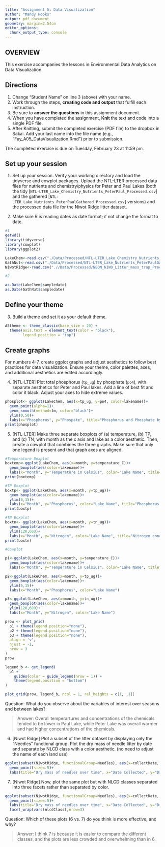 ```yaml
---
title: "Assignment 5: Data Visualization"
author: "Mandy Hooks"
output: pdf_document
geometry: margin=2.54cm
editor_options: 
  chunk_output_type: console
---
```


## OVERVIEW

This exercise accompanies the lessons in Environmental Data Analytics on Data Visualization 

## Directions
1. Change "Student Name" on line 3 (above) with your name.
2. Work through the steps, **creating code and output** that fulfill each instruction.
3. Be sure to **answer the questions** in this assignment document.
4. When you have completed the assignment, **Knit** the text and code into a single PDF file.
5. After Knitting, submit the completed exercise (PDF file) to the dropbox in Sakai. Add your last name into the file name (e.g., "Fay_A05_DataVisualization.Rmd") prior to submission.

The completed exercise is due on Tuesday, February 23 at 11:59 pm.



## Set up your session 
1. Set up your session. Verify your working directory and load the tidyverse 
and cowplot packages. Upload the NTL-LTER processed data files for nutrients 
and chemistry/physics for Peter and Paul Lakes (both the tidy 
[`NTL-LTER_Lake_Chemistry_Nutrients_PeterPaul_Processed.csv`] and the gathered
[`NTL-LTER_Lake_Nutrients_PeterPaulGathered_Processed.csv`] versions) and 
the processed data file for the Niwot Ridge litter dataset. 

2. Make sure R is reading dates as date format; if not change the format to date.

```r
#1 
getwd()
library(tidyverse)
library(cowplot)
library(ggplot2)

LakeChem<-read.csv("./Data/Processed/NTL-LTER_Lake_Chemistry_Nutrients_PeterPaul_Processed.csv", stringsAsFactors = TRUE)
GathNut<-read.csv("./Data/Processed/NTL-LTER_Lake_Nutrients_PeterPaulGathered_Processed.csv", stringsAsFactors = TRUE)
NiwotRidge<-read.csv(".//Data/Processed/NEON_NIWO_Litter_mass_trap_Processed.csv", stringsAsFactors = TRUE)

#2 

as.Date(LakeChem$sampledate)
as.Date(GathNut$sampledate)

```
## Define your theme
3. Build a theme and set it as your default theme.

```r
A5theme <- theme_classic(base_size = 20) +
  theme(axis.text = element_text(color = "black"), 
        legend.position = "top")

```

## Create graphs
For numbers 4-7, create ggplot graphs and adjust aesthetics to follow best practices for data visualization. Ensure your theme, color palettes, axes, and additional aesthetics are edited accordingly.

4. [NTL-LTER] Plot total phosphorus (`tp_ug`) by phosphate (`po4`), with separate aesthetics for Peter and Paul lakes. Add a line of best fit and color it black. Adjust your axes to hide extreme values.

```r
phosplot<- ggplot(LakeChem, aes(x=tp_ug, y=po4, color=lakename))+
  geom_point(alpha=1)+
  geom_smooth(method=lm, color="black")+
  ylim(0,50)+
  labs(x="Phosphorus", y="Phospate", title="Phosphorus and Phosphate by Lake", color="Lake Name")
print(phosplot)

```


5. [NTL-LTER] Make three separate boxplots of (a) temperature, (b) TP, and (c) TN, with month as the x axis and lake as a color aesthetic. Then, create a cowplot that combines the three graphs. Make sure that only one legend is present and that graph axes are aligned.

```r
#Temperature Boxplot
boxtemp<-ggplot(LakeChem, aes(x=month, y=temperature_C))+
  geom_boxplot(aes(color=lakename))+
  labs(x="Month", y="Temperature in Celsius", color="Lake Name", title="Temperature over the year of Peter and Paul Lakes")+
print(boxtemp)

#TP Boxplot
boxtp<- ggplot(LakeChem, aes(x=month, y=tp_ug))+
  geom_boxplot(aes(color=lakename))+
  ylim(5,15)+
  labs(x="Month", y="Phosphorus", color="Lake Name", title="Phosphorus concentration over the year of Peter and Paul Lakes")
print(boxtp)

#TN Boxplot
boxtn<- ggplot(LakeChem, aes(x=month, y=tn_ug))+
  geom_boxplot(aes(color=lakename))+
  ylim(120,600)+
  labs(x="Month", y="Nitrogen", color="Lake Name", title="Nitrogen concentration over the year of Peter and Paul Lakes")
print(boxtn)
```

```r
#Cowplot

p1<-ggplot(LakeChem, aes(x=month, y=temperature_C))+
  geom_boxplot(aes(color=lakename))+
  labs(x="Month", y="Temperature in Celsius", color="Lake Name", title = "Trends in Peter and Paul Lake over time")

p2<-ggplot(LakeChem, aes(x=month, y=tp_ug))+
  geom_boxplot(aes(color=lakename))+
  ylim(5,15)+
  labs(x="Month", y="Phosphorus", color="Lake Name")

p3<-ggplot(LakeChem, aes(x=month, y=tn_ug))+
  geom_boxplot(aes(color=lakename))+
  ylim(120,600)+
  labs(x="Month", y="Nitrogen", color="Lake Name")

prow <- plot_grid(
  p1 + theme(legend.position="none"),
  p2 + theme(legend.position="none"),
  p3 + theme(legend.position="none"),
  align = 'v',
  hjust = -1,
  nrow = 3
)
prow

legend_b <- get_legend(
  p1 + 
    guides(color = guide_legend(nrow = 1)) +
    theme(legend.position = "bottom")
)

plot_grid(prow, legend_b, ncol = 1, rel_heights = c(1, .1))
```

Question: What do you observe about the variables of interest over seasons and between lakes? 

> Answer: Overall temperartures and concentrations of the chemicals tended to be lower in Paul Lake, while Peter Lake was overall warmer and had higher concentrations of the chemicals. 

6. [Niwot Ridge] Plot a subset of the litter dataset by displaying only the "Needles" functional group. Plot the dry mass of needle litter by date and separate by NLCD class with a color aesthetic. (no need to adjust the name of each land use)


```r
ggplot(subset(NiwotRidge, functionalGroup=Needles), aes(x=collectDate, y=dryMass, color=nlcdClass))+
  geom_point(size=.5)+
  labs(title="Dry mass of needles over time", x="Date Collected", y="Dry Mass", color="Class")
```


7. [Niwot Ridge] Now, plot the same plot but with NLCD classes separated into three facets rather than separated by color. 

```r
ggplot(subset(NiwotRidge, functionalGroup=Needles), aes(x=collectDate, y=dryMass, color=nlcdClass))+
  geom_point(size=.5)+
  labs(title="Dry mass of needles over time", x="Date Collected", y="Dry Mass", color="Class")+
  facet_wrap(vars(nlcdClass),nrow=3)
```
Question: Which of these plots (6 vs. 7) do you think is more effective, and why? 

> Answer: I think  7 is because it is easier to compare the different classes, and the plots are less crowded and overwhelming than in 6.

